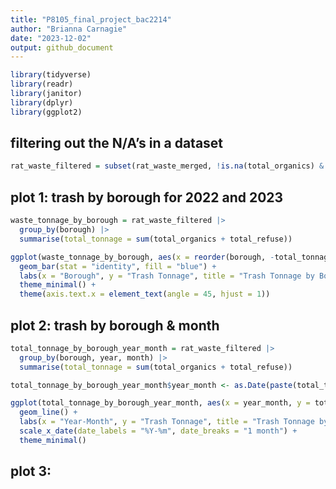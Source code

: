 ```yaml
---
title: "P8105_final_project_bac2214"
author: "Brianna Carnagie"
date: "2023-12-02"
output: github_document
---
```


```r
library(tidyverse)
library(readr)
library(janitor)
library(dplyr)
library(ggplot2)
```


## filtering out the N/A's in a dataset
```r
rat_waste_filtered = subset(rat_waste_merged, !is.na(total_organics) & !is.na(total_refuse))
```

## plot 1: trash by borough for 2022 and 2023
```r
waste_tonnage_by_borough = rat_waste_filtered |> 
  group_by(borough) |> 
  summarise(total_tonnage = sum(total_organics + total_refuse))

ggplot(waste_tonnage_by_borough, aes(x = reorder(borough, -total_tonnage), y = total_tonnage)) +
  geom_bar(stat = "identity", fill = "blue") +
  labs(x = "Borough", y = "Trash Tonnage", title = "Trash Tonnage by Borough, 2022 - 2023") +
  theme_minimal() +
  theme(axis.text.x = element_text(angle = 45, hjust = 1))
```

## plot 2: trash by borough & month
```r
total_tonnage_by_borough_year_month = rat_waste_filtered |> 
  group_by(borough, year, month) |> 
  summarise(total_tonnage = sum(total_organics + total_refuse))

total_tonnage_by_borough_year_month$year_month <- as.Date(paste(total_tonnage_by_borough_year_month$year, total_tonnage_by_borough_year_month$month, "01", sep = "-"))

ggplot(total_tonnage_by_borough_year_month, aes(x = year_month, y = total_tonnage, group = borough, color = borough)) +
  geom_line() +
  labs(x = "Year-Month", y = "Trash Tonnage", title = "Trash Tonnage by Month and Borough") +
  scale_x_date(date_labels = "%Y-%m", date_breaks = "1 month") +
  theme_minimal()
```

## plot 3: 


